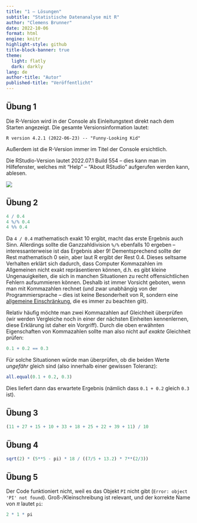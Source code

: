 ```yaml
---
title: "1 – Lösungen"
subtitle: "Statistische Datenanalyse mit R"
author: "Clemens Brunner"
date: 2022-10-06
format: html
engine: knitr
highlight-style: github
title-block-banner: true
theme:
  light: flatly
  dark: darkly
lang: de
author-title: "Autor"
published-title: "Veröffentlicht"
---
```


## Übung 1

Die R-Version wird in der Console als Einleitungstext direkt nach dem Starten angezeigt. Die gesamte Versionsinformation lautet:

```
R version 4.2.1 (2022-06-23) -- "Funny-Looking Kid"
```

Außerdem ist die R-Version immer im Titel der Console ersichtlich.

Die RStudio-Version lautet 2022.07.1 Build 554 – dies kann man im Hilfefenster, welches mit "Help" – "About RStudio" aufgerufen werden kann, ablesen.

![](r_versions.png)


## Übung 2

```r
4 / 0.4
4 %/% 0.4
4 %% 0.4
```

Da `4 / 0.4` mathematisch exakt 10 ergibt, macht das erste Ergebnis auch Sinn. Allerdings sollte die Ganzzahldivision `%/%` ebenfalls 10 ergeben – interessanterweise ist das Ergebnis aber 9! Dementsprechend sollte der Rest mathematisch 0 sein, aber laut R ergibt der Rest 0.4. Dieses seltsame Verhalten erklärt sich dadurch, dass Computer Kommazahlen im Allgemeinen nicht exakt repräsentieren können, d.h. es gibt kleine Ungenauigkeiten, die sich in manchen Situationen zu recht offensichtlichen Fehlern aufsummieren können. Deshalb ist immer Vorsicht geboten, wenn man mit Kommazahlen rechnet (und zwar unabhängig von der Programmiersprache – dies ist keine Besonderheit von R, sondern eine [allgemeine Einschränkung](https://de.wikipedia.org/wiki/Gleitkommazahl#Einschr%C3%A4nkungen_und_deren_mathematische_Grundlagen), die es immer zu beachten gilt).

:::{.callout-tip}
Relativ häufig möchte man zwei Kommazahlen auf Gleichheit überprüfen (wir werden Vergleiche noch in einer der nächsten Einheiten kennenlernen, diese Erklärung ist daher ein Vorgriff). Durch die oben erwähnten Eigenschaften von Kommazahlen sollte man also nicht auf *exakte* Gleichheit prüfen:

```r
0.1 + 0.2 == 0.3
```

Für solche Situationen würde man überprüfen, ob die beiden Werte *ungefähr* gleich sind (also innerhalb einer gewissen Toleranz):

```r
all.equal(0.1 + 0.2, 0.3)
```

Dies liefert dann das erwartete Ergebnis (nämlich dass `0.1 + 0.2` gleich `0.3` ist).
:::


## Übung 3

```r
(11 + 27 + 15 + 10 + 33 + 18 + 25 + 22 + 39 + 11) / 10
```


## Übung 4

```r
sqrt(2) * (5**5 - pi) * 18 / ((7/5 + 13.2) * 7**(2/3))
```


## Übung 5

Der Code funktioniert nicht, weil es das Objekt `PI` nicht gibt (`Error: object 'PI' not found`). Groß-/Kleinschreibung ist relevant, und der korrekte Name von $\pi$ lautet `pi`:

```r
2 * 1 * pi
```
